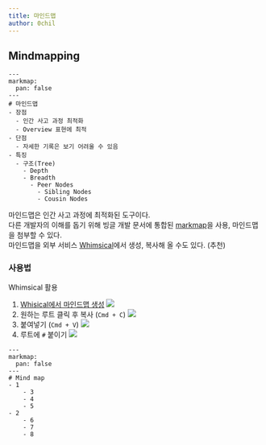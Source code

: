 ```yaml
---
title: 마인드맵
author: 0chil
---
```



## Mindmapping

```markmap
---
markmap:
  pan: false
---
# 마인드맵
- 장점
  - 인간 사고 과정 최적화
  - Overview 표현에 최적
- 단점
  - 자세한 기록은 보기 어려울 수 있음
- 특징
  - 구조(Tree)
    - Depth
    - Breadth
      - Peer Nodes
        - Sibling Nodes
        - Cousin Nodes
```

마인드맵은 인간 사고 과정에 최적화된 도구이다.  
다른 개발자의 이해를 돕기 위해 빙글 개발 문서에 통합된 <a href="https://markmap.js.org" target="_blank">markmap</a>을 사용, 마인드맵을 첨부할 수 있다.  
마인드맵을 외부 서비스 <a href="https://whimsical.com" target="_blank">Whimsical</a>에서 생성, 복사해 올 수도 있다. (추천)

### 사용법
Whimsical 활용
<Steps>
1. <a href="https://whimsical.com" target="_blank">Whisical에서 마인드맵 생성</a>
  ![](image.png)
2. 원하는 루트 클릭 후 복사 (`Cmd + C`)
  ![](image2.png)
3. 붙여넣기 (`Cmd + V`)
  ![](image3.png)
4. 루트에 `#` 붙이기
  ![](image4.png)

</Steps>

```markmap
---
markmap:
  pan: false
---
# Mind map
- 1
    - 3
    - 4
    - 5
- 2
    - 6
    - 7
    - 8
```
